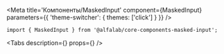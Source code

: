 

<Meta
    title='Компоненты/MaskedInput'
    component={MaskedInput}
    parameters={{ 'theme-switcher': { themes: ['click'] } }}
/>

<!-- Docs -->

<ComponentHeader
    name='MaskedInput'
    version={version}
    package='@alfalab/core-components-masked-input'
    stage={2}
/>

```tsx
import { MaskedInput } from '@alfalab/core-components-masked-input';
```

<Tabs
  description={<Description />}
  props={<Props of={MaskedInput} />}
/>
